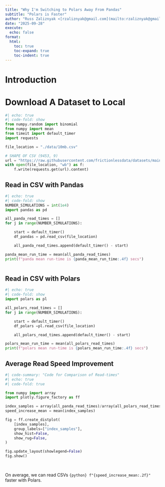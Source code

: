 ```yaml
---
title: "Why I'm Switching to Polars Away From Pandas"
subtitle: "Polars is Faster"
author: "Russ Zaliznyak <[rzaliznyak@gmail.com](mailto:rzaliznyak@gmail.com)>"
date: "2025-09-28"
execute: 
  echo: false
format: 
  html: 
    toc: true
    toc-expand: true
    toc-indent: true
---
```


# Introduction


# Download A Dataset to Local
```python
#| echo: true
#| code-fold: show
from numpy.random import binomial
from numpy import mean
from timeit import default_timer
import requests

file_location = "./data/10mb.csv"

# SHAPE OF CSV (9453, 9)
url = "https://raw.githubusercontent.com/frictionlessdata/datasets/main/files/csv/10mb.csv"
with open(file_location, "wb") as f:
    f.write(requests.get(url).content)
```


## Read in CSV with Pandas
```python
#| echo: true
#| code-fold: show
NUMBER_SIMULATIONS = int(1e4)
import pandas as pd

all_panda_read_times = []
for j in range(NUMBER_SIMULATIONS):

    start = default_timer()
    df_pandas = pd.read_csv(file_location)

    all_panda_read_times.append(default_timer() - start)

panda_mean_run_time = mean(all_panda_read_times)
print(f"panda mean run-time is {panda_mean_run_time:.4f} secs")



```


## Read in CSV with Polars
```python
#| echo: true
#| code-fold: show
import polars as pl

all_polars_read_times = []
for j in range(NUMBER_SIMULATIONS):

    start = default_timer()
    df_polars =pl.read_csv(file_location)

    all_polars_read_times.append(default_timer() - start)

polars_mean_run_time = mean(all_polars_read_times)
print(f"polars mean run-time is {polars_mean_run_time:.4f} secs")

```


## Average Read Speed Improvement

```python
#| code-summary: "Code for Comparison of Read-times"
#| echo: true
#| code-fold: true

from numpy import array
import plotly.figure_factory as ff

index_samples = array(all_panda_read_times)/array(all_polars_read_times)
speed_increase_mean = mean(index_samples)

fig = ff.create_distplot(
    [index_samples],
    group_labels=["index_samples"],  
    show_hist=False,              
    show_rug=False,          
)

fig.update_layout(showlegend=False)
fig.show()


```

<br>

On average, we can read CSVs `{python} f"{speed_increase_mean:.2f}"` faster with Polars.
